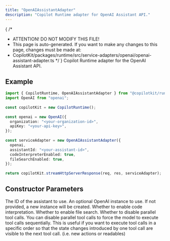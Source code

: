 ```yaml
---
title: "OpenAIAssistantAdapter"
description: "Copilot Runtime adapter for OpenAI Assistant API."
---
```


{
 /*
  * ATTENTION! DO NOT MODIFY THIS FILE!
  * This page is auto-generated. If you want to make any changes to this page, changes must be made at:
  * CopilotKit/packages/runtime/src/service-adapters/openai/openai-assistant-adapter.ts
  */
}
Copilot Runtime adapter for the OpenAI Assistant API.
 
## Example
 
```ts
import { CopilotRuntime, OpenAIAssistantAdapter } from "@copilotkit/runtime";
import OpenAI from "openai";
 
const copilotKit = new CopilotRuntime();
 
const openai = new OpenAI({
  organization: "<your-organization-id>",
  apiKey: "<your-api-key>",
});
 
const serviceAdapter = new OpenAIAssistantAdapter({
  openai,
  assistantId: "<your-assistant-id>",
  codeInterpreterEnabled: true,
  fileSearchEnabled: true,
});
 
return copilotKit.streamHttpServerResponse(req, res, serviceAdapter);
```

## Constructor Parameters

<PropertyReference name="assistantId" type="string" required > 
The ID of the assistant to use.
</PropertyReference>

<PropertyReference name="openai" type="OpenAI"  > 
An optional OpenAI instance to use. If not provided, a new instance will be created.
</PropertyReference>

<PropertyReference name="codeInterpreterEnabled" type="boolean"  default="true"> 
Whether to enable code interpretation.
</PropertyReference>

<PropertyReference name="fileSearchEnabled" type="boolean"  default="true"> 
Whether to enable file search.
</PropertyReference>

<PropertyReference name="disableParallelToolCalls" type="boolean"  default="false"> 
Whether to disable parallel tool calls.
  You can disable parallel tool calls to force the model to execute tool calls sequentially.
  This is useful if you want to execute tool calls in a specific order so that the state changes
  introduced by one tool call are visible to the next tool call. (i.e. new actions or readables)
</PropertyReference>

